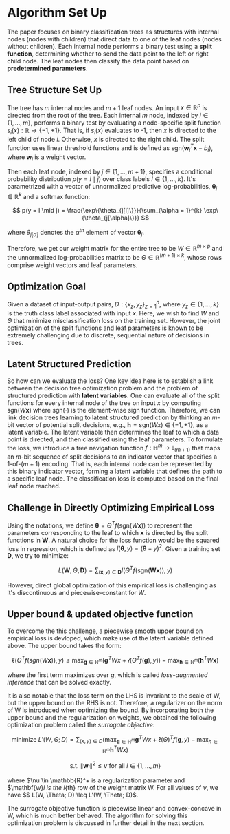 # Algorithm Set Up

The paper focuses on binary classification trees as structures with internal nodes (nodes with children) that direct data to one of the leaf nodes (nodes without children). Each internal node performs a binary test using a **split function**, determining whether to send the data point to the left or right child node. The leaf nodes then classify the data point based on **predetermined parameters**.

## Tree Structure Set Up

The tree has $m$ internal nodes and $m+1$ leaf nodes. An input $x \in \mathbb{R}^p$ is directed from the root of the tree. Each internal $m$ node, indexed by $i \in \{1,...,m\}$, performs a binary test by evaluating a node-specific split function $s_i(x): \mathbb{R} \rightarrow \{-1, +1\}$. That is, if $s_i(x)$ evaluates to -1, then $x$ is directed to the left child of node $i$. Otherwise, $x$ is directed to the right child. The split function uses linear threshold functions and is defined as $\text{sgn}(\mathbf{w}_i^T \mathbf{x} - b_i)$, where $\mathbf{w}_i$ is a weight vector.

Then each leaf node, indexed by $j \in \{1, \ldots, m+1\}$, specifies a conditional probability distribution $p(y = l \mid j)$ over class labels $l \in \{1, \ldots, k\}$. It's parametrized with a vector of unnormalized predictive log-probabilities, $\mathbf{\theta}_j \in \mathbb{R}^k$ and a softmax function:

$$
p(y = l \mid j) = \frac{\exp\{\theta_{j[l]\}}}{\sum_{\alpha = 1}^{k} \exp\{\theta_{j[\alpha]\}}}
$$

where $\theta_{j[\alpha]}$ denotes the $\alpha^{th}$ element of vector $\mathbf{\theta}_j$.

Therefore, we get our weight matrix for the entire tree to be $W \in \mathbb{R}^{m \times p}$ and the unnormalized log-probabilities matrix to be $\Theta \in \mathbb{R}^{(m+1) \times k}$, whose rows comprise weight vectors and leaf parameters.

## Optimization Goal

Given a dataset of input-output pairs, $D: \{x_z,y_z\}_{z=1}^n$, where $y_z \in \{1,...,k\}$ is the truth class label associated with input $x$. Here, we wish to find $W$ and $\Theta$ that minimize misclassification loss on the training set. However, the joint optimization of the split functions and leaf parameters is known to be extremely challenging due to discrete, sequential nature of decisions in trees.

## Latent Structured Prediction

So how can we evaluate the loss? One key idea here is to establish a link between the decision tree optimization problem and the problem of structured prediction with **latent variables**. One can evaluate all of the split functions for every internal node of the tree on input $x$ by computing $\text{sgn}(W\mathbf{x})$ where $\text{sgn}(\cdot)$ is the element-wise sign function. Therefore, we can link decision trees learning to latent structured prediction by thinking an $m$-bit vector of potential split decisions, e.g., $\mathbf{h}=\text{sgn}(Wx) \in \{-1,+1\}$, as a latent variable. The latent variable then determines the leaf to which a data point is directed, and then classified using the leaf parameters. To formulate the loss, we introduce a tree navigation function $f: \mathbb{H}^m \rightarrow \mathbb{I}_{(m+1)}$ that maps an $m$-bit sequence of split decisions to an indicator vector that specifies a 1-of-$(m+1)$ encoding. That is, each internal node can be represented by this binary indicator vector, forming a latent variable that defines the path to a specific leaf node. The classification loss is computed based on the final leaf node reached.

## Challenge in Directly Optimizing Empirical Loss 

Using the notations, we define $\mathbf{\theta} = \Theta^T f(\text{sgn}(W\mathbf{x}))$ to represent the parameters corresponding to the leaf to which $\mathbf{x}$ is directed by the split functions in $\mathbf{W}$. A natural choice for the loss function would be the squared loss in regression, which is defined as $l(\mathbf{\theta}, y) = (\mathbf{\theta} - y)^2$. Given a training set $\mathbf{D}$, we try to minimize:

$$
L(\mathbf{W}, \Theta, \mathbf{D}) = \sum_{(\mathbf{x},y) \in \mathbf{D}} l(\Theta^T f (\text{sgn}(\mathbf{Wx})),y)
$$

However, direct global optimization of this empirical loss is challenging as it's discontinuous and piecewise-constant for $W$. 

## Upper bound & updated objective function

To overcome the this challenge, a piecewise smooth upper bound on empirical loss is devloped, which make use of the latent variable defined above. The upper bound takes the form:

$$
\ell(\Theta^Tf(sgn(W\mathbf{x})),y) \leq \max_{\mathbf{g} \in \mathbb{H}^m} (\mathbf{g}^TWx+\mathcal{l}(\Theta^Tf(\mathbf{g}),y)) - \max_{\mathbf{h} \in \mathbb{H}^m}(\mathbf{h}^TW\mathbf{x})
$$

where the first term maximizes over $g$, which is called *loss-augmented inference* that can be solved exactly. 

It is also notable that the loss term on the LHS is invariant to the scale of W, but the upper bound on the RHS is not. Therefore, a regularizer on the norm of W is introduced when optimizing the bound. By incorporating both the upper bound and the regularization on weights, we obtained the following optimization problem called the *surrogate objective*:

$$
\text{minimize } L'(W, \Theta; D) = \sum_{(x,y) \in D} \left( \max_{\mathbf{g} \in \mathbb{H}^m} \mathbf{g}^T Wx + \ell(\Theta)^T f(\mathbf{g}, y) - \max_{h \in \mathbb{H}^m} \mathbf{h}^T Wx \right)
$$

$$
\text{s.t. } \|\mathbf{w}_i\|^2 \leq \nu \text{ for all } i \in \{1, \ldots, m\}
$$

where $\nu \in \mathbb{R}^+ is a regularization parameter and $\mathbf{w}_i is the i_{th} row of the weight matrix W. For all values of $\nu$, we have $$ L(W, \Theta; D) \leq  L'(W, \Theta; D)$. 

The surrogate objective function is piecewise linear and convex-concave in W, which is much better behaved. The algorithm for solving this optimization problem is discussed in further detail in the next section.

